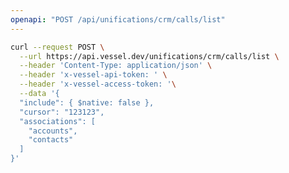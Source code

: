 ```yaml
---
openapi: "POST /api/unifications/crm/calls/list"
---
```


<RequestExample>

```bash Request
curl --request POST \
  --url https://api.vessel.dev/unifications/crm/calls/list \
  --header 'Content-Type: application/json' \
  --header 'x-vessel-api-token: ' \
  --header 'x-vessel-access-token: '\
  --data '{
  "include": { $native: false },
  "cursor": "123123",
  "associations": [
    "accounts",
    "contacts"
  ]
}'
```

</RequestExample>



